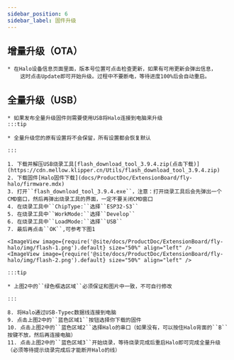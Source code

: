 ```yaml
---
sidebar_position: 6
sidebar_label: 固件升级
---
```


## 增量升级（OTA）

    * 在Halo设备信息页面里面，版本号位置可点击检查更新，如果有可用更新会弹出信息，
        这时点击Update即可开始升级。过程中不要断电，等待进度100%后会自动重启。


## 全量升级（USB）

    * 如果发布全量升级固件则需要使用USB将Halo连接到电脑来升级
    :::tip

    * 全量升级您的原有设置将不会保留，所有设置都会恢复默认

    :::

    1. 下载并解压USB烧录工具[flash_download_tool_3.9.4.zip(点击下载)](https://cdn.mellow.klipper.cn/Utils/flash_download_tool_3.9.4.zip)
    2. 下载固件[Halo固件下载](docs/ProductDoc/ExtensionBoard/fly-halo/firmware.mdx)
    3. 打开``flash_download_tool_3.9.4.exe``，注意：打开烧录工具后会先弹出一个CMD窗口，然后再弹出烧录工具的界面，一定不要关闭CMD窗口
    4. 在烧录工具中``ChipType:``选择``ESP32-S3``
    5. 在烧录工具中``WorkMode:``选择``Develop``
    6. 在烧录工具中``LoadMode:``选择``USB``
    7. 最后再点击``OK``,可参考下图1

    <ImageView image={require('@site/docs/ProductDoc/ExtensionBoard/fly-halo/img/flash-1.png').default} size="50%" align="left" />
    <ImageView image={require('@site/docs/ProductDoc/ExtensionBoard/fly-halo/img/flash-2.png').default} size="50%" align="left" />

    :::tip

    * 上图2中的``绿色框选区域``必须保证和图片中一致，不可自行修改

    :::

    8. 将Halo通过USB-Typec数据线连接到电脑
    9. 点击上图2中的``蓝色区域1``按钮选择你下载的固件
    10. 点击上图2中的``蓝色区域2``选择Halo的串口（如果没有，可以按住Halo背面的``B``按键不放，然后再连接电脑）
    11. 点击上图2中的``蓝色区域3``开始烧录，等待烧录完成后重启Halo即可完成全量升级（必须等待提示烧录完成后才能断开Halo的线）

